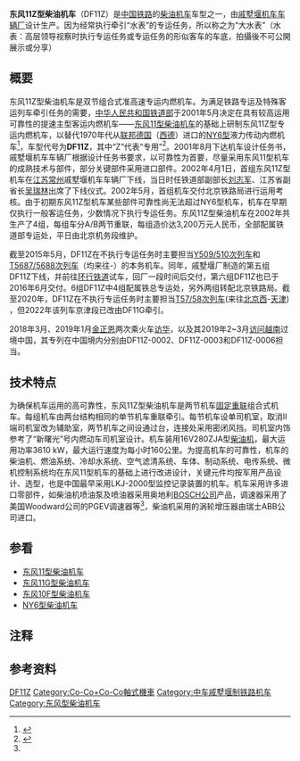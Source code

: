 {{noteTA
|1=zh-cn:内燃; zh-tw:柴油
|G1=Railway
}}
{{Infobox Locomotive
| name = 东风11Z型
| image = China Railways DF11Z 0001A.jpg
| caption = 
| type = [[柴油机车|柴油机车]]
| origin = {{CHN}}
| designer = 
| builder = [[南车戚墅堰机车|戚墅堰机车车辆厂]]
| buildmodel = DF<sub>11Z</sub>
| ordernumber = 
| serialnumber = 0001A/B～0006A/B
| roadnumber = 
| builddate = 2002年、2015年
| totalproduction  = 12台(6组)
| user = {{rint|cn|rail}} [[中国国家铁路集团有限公司|中国国家铁路集团有限公司]]（原[[中国铁路总公司|中国铁路总公司]]，[[中华人民共和国铁道部|铁道部]]）专运处（[[中国铁路北京局集团有限公司|中国铁路北京局集团有限公司]]北京机务段負責维修）
| railroad = 
| deliverydate = 
| firstrundate = 
| lastrundate = 
| retiredate = 
| scrapdate = 
| nicknames = 中国铁路爱好者昵称为 大“Z”，大水表
| whytetype = 0-6-6-0+0-6-6-0
| aarwheels = 
| uicclass = Co'Co'+Co'Co'
| gauge = 1,435毫米
| trucks = 
| bogies = 
| wheeldiameter = 1,050毫米
| axleload = 23吨
| wheelbase = 
| minimumcurve = 145米
| length = 21,250毫米 × 2 （车钩中心距）
| width = 3,304毫米
| height = 4,736毫米
| framesize = 20,296毫米 × 2（车底架长）
| weight = 145.4吨 
| fueltype = 柴油
| fuelcap = 7000升 × 2
| lubecap = 
| coolantcap = 
| watercap = 1200升 × 2
| sandcap = 
| consumption = 
| watercons = 
| primemover = 
| rpmrange = 
| enginepower = 3,610千瓦 × 2
| enginetype = 16V280ZJA型内燃机
| transmission = 交—直流电
| aspiration = 
| displacement = 
| alternator = JF204C × 2
| generator =  
| cylindercount = 
| cylindersize = 
| tractionmotors = ZD106
| topspeed = 160 km/h
| sustainedspeed = 65.6 km/h
| poweroutput = |
| tractiveeffort = 245kN × 2（起动）<br/>160kN × 2（持續）
| acceleration = 0.530km/h/s
| factorofadhesion = 
| locobrakes = 
| locobrakepower = 
| locobrakeforce = 
| trainbrakes = [[电阻制动|电阻制动]]、 [[电空制动|电空制动]]
| safety = 
| notes = 
}}

'''东风11Z型柴油机车'''（DF11Z）是[[中国铁路|中国铁路]]的[[柴油机车|柴油机车]]车型之一，由[[戚墅堰机车车辆厂|戚墅堰机车车辆厂]]设计生产。因为经常执行牵引“水表”的专运任务，所以称之为“大水表”（水表：高层领导视察时执行专运任务或专运任务的形似客车的车底，拍攝後不可公開展示或分享）

== 概要 ==
东风11Z型柴油机车是双节组合式准高速专运内燃机车。为满足铁路专运及特殊客运列车牵引任务的需要，[[中华人民共和国铁道部|中华人民共和国铁道部]]于2001年5月决定在具有较高运用可靠性的提速主型客运内燃机车——[[东风11型柴油机车|东风11型柴油机车]]的基础上研制东风11Z型专运内燃机车，以替代1970年代从[[联邦德国|联邦德国]]（[[西德|西德]]）进口的[[NY6型柴油机车|NY6型]]液力传动内燃机车<ref name=zgtl>{{cite journal | author = 许人华 | title = 东风11型内燃机车与中国铁路大提速 | journal = 《中国铁路》 | publisher = 鐵道部科學技術信息研究所 | location = 北京 | issn = 1001-683X | accessdate =2010-12-23  |date=2003年5月}}</ref>，车型代号为'''DF11Z'''，其中“Z”代表“专用”<ref name=gongren>{{cite journal | author = 蒋卫东 | title = DF11Z专用机车柴油机启动困难问题的分析与解决 | journal = 《铁道机车车辆工人》  | publisher = 南车戚墅堰机车车辆工艺研究所有限公司 | location =  | issn = 1007-6042 | accessdate =2010-11-05  |date=2004年8月}}</ref>。2001年8月下达机车设计任务书，戚墅堰机车车辆厂根据设计任务书要求，以可靠性为首要，尽量采用东风11型机车的成熟技术与部件，部分关键部件采用进口部件。2002年4月1日，首组东风11Z型机车在[[江苏|江苏]][[常州|常州]]戚墅堰机车车辆厂下线，当日时任铁道部副部长[[刘志军|刘志军]]、江苏省副省长[[吴瑞林_(1945年)|吴瑞林]]出席了下线仪式。2002年5月，首组机车交付北京铁路局进行运用考核。由于初期东风11Z型机车某些部件可靠性尚无法超过NY6型机车，机车在早期仅执行一般客运任务，少数情况下执行专运任务。东风11Z型柴油机车在2002年共生产了4组，每组车分A/B两节重联，每组造价达3,200万元人民币，全部配属铁道部专运处，平日由北京机务段维护。

截至2015年5月，DF11Z在不执行专运任务时主要担当[[Y509/510次列车|Y509/510次列车]]和[[T65/66次列车|T5687/5688次列车]]（均来往{{站|北京}}-{{站|秦皇岛}}）的本务机车。同年，戚墅堰厂制造的第五组DF11Z下线，并前往[[中国国家铁道试验中心（东郊分院）|环行铁道]]试车，回厂一段时间后交付，第六组DF11Z也已于2016年6月交付。6组DF11Z中4组配属铁总专运处，另外两组转配北京铁路局。截至2020年，DF11Z在不执行专运任务时主要担当[[T57/58次列车|T57/58次列车]](来往[[北京西站|北京西]]-[[天津站|天津]]) ，但2022年该列车京津段已改由DF11G牵引。

2018年3月、2019年1月[[金正恩|金正恩]]两次乘火车[[金正恩访问中国|访华]]，以及其2019年2~3月[[2019年朝美首脑会晤|访问越南]]过境中国，其专列在中国境内分别由DF11Z-0002、DF11Z-0003和DF11Z-0006{{NoteTag|担当区间为朝鲜[[新义州青年站|新义州青年站]]至中国[[南宁站|南宁站]]，由于中越铁路协议只允许[[DF4D|DF4D]]型机车过境，中国[[南宁站|南宁站]]至越南[[同登站|同登站]]区间由[[东风4D型柴油机车#准高速客运型（3000系）|DF4D-3058]]担当|name=2019年朝美首脑会晤}}担当。


{{Gallery
|title=
|footer=
|width=300
|height=
|lines=2
|File:DF11Z 0004@BJI (20150527105739).JPG|DF11Z-0004牵引T5687次列车驶出北京站，前往秦皇岛
|File:DF11Z 0002@BJI (20150701163851).JPG|DF11Z-0002牵引Y510次列车返回北京站
}}

== 技术特点 ==
为确保机车运用的高可靠性，东风11Z型柴油机车是两节机车[[机车重联|固定重联]]组合式机车。每组机车由两台结构相同的单节机车重联牵引。每节机车设单司机室，取消II端司机室改为辅助室，两节机车之间设通过台，连接处采用密闭风挡。司机室内饰参考了“新曙光”号内燃动车司机室设计。机车装用16V280ZJA型[[柴油机|柴油机]]，最大运用功率3610 kW，最大运行速度为每小时160公里。为提高机车的可靠性，机车的柴油机、燃油系统、冷却水系统、空气滤清系统、车体、制动系统、电传系统、微机控制系统均在东风11型机车的基础上进行改进设计，关键元件均按军用产品设计、选型，也是中国最早采用LKJ-2000型监控记录装置的机车。机车采用许多进口零部件，如柴油机喷油泵及喷油器采用奥地利[[罗伯特·博世有限公司|BOSCH公司]]产品，调速器采用了美国Woodward公司的PGEV调速器等<ref name=gongren />，柴油机采用的涡轮增压器由瑞士ABB公司进口。

== 参看 ==
* [[东风11型柴油机车|东风11型柴油机车]]
* [[东风11G型柴油机车|东风11G型柴油机车]]
* [[东风10F型柴油机车|东风10F型柴油机车]]
* [[NY6型柴油机车|NY6型柴油机车]]

{{Portal|鐵路|P train.svg}}

== 注释 ==
{{NoteFoot}}

== 参考资料 ==
{{reflist}}
{{Commonscat|China Railways DF11Z}}

{{China-loco|d}}

[[Category:中國柴油機車|DF11Z]]
[[Category:Co-Co+Co-Co軸式機車|Category:Co-Co+Co-Co軸式機車]]
[[Category:中车戚墅堰制铁路机车|Category:中车戚墅堰制铁路机车]]
[[Category:东风型柴油机车|Category:东风型柴油机车]]